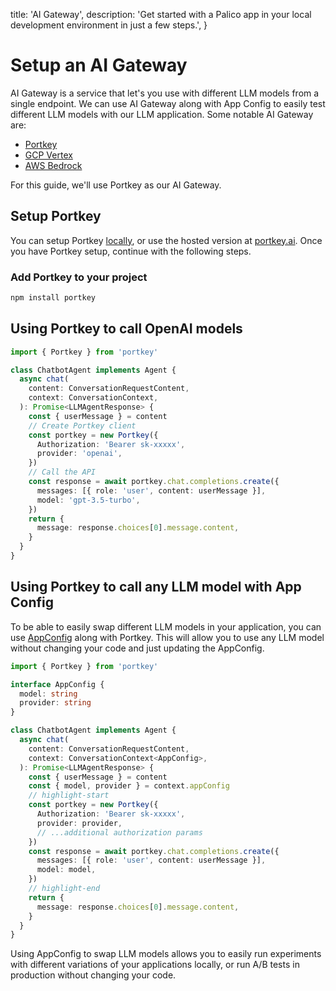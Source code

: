 
  title: 'AI Gateway',
  description:
    'Get started with a Palico app in your local development environment in just a few steps.',
}


# Setup an AI Gateway

AI Gateway is a service that let's you use with different LLM models from a single endpoint. We can use AI Gateway along with App Config to easily test different LLM models with our LLM application. Some notable AI Gateway are:

- <a target="_blank" href="https://portkey.ai/">
    Portkey
  </a>
- <a target="_blank" href="https://cloud.google.com/vertex-ai">
    GCP Vertex
  </a>
- <a target="_blank" href="https://aws.amazon.com/bedrock/">
    AWS Bedrock
  </a>

For this guide, we'll use Portkey as our AI Gateway.

## Setup Portkey

You can setup Portkey <a target="_blank" href="https://github.com/Portkey-AI/gateway">locally</a>, or use the hosted version at <a target="_blank" href="https://portkey.ai">portkey.ai</a>. Once you have Portkey setup, continue with the following steps.

### Add Portkey to your project

```bash
npm install portkey
```

## Using Portkey to call OpenAI models

```typescript
import { Portkey } from 'portkey'

class ChatbotAgent implements Agent {
  async chat(
    content: ConversationRequestContent,
    context: ConversationContext,
  ): Promise<LLMAgentResponse> {
    const { userMessage } = content
    // Create Portkey client
    const portkey = new Portkey({
      Authorization: 'Bearer sk-xxxxx',
      provider: 'openai',
    })
    // Call the API
    const response = await portkey.chat.completions.create({
      messages: [{ role: 'user', content: userMessage }],
      model: 'gpt-3.5-turbo',
    })
    return {
      message: response.choices[0].message.content,
    }
  }
}
```

## Using Portkey to call any LLM model with App Config

To be able to easily swap different LLM models in your application, you can use <a href={AppRoute.FeatureFlag}>AppConfig</a> along with Portkey. This will allow you to use any LLM model without changing your code and just updating the AppConfig.

```typescript
import { Portkey } from 'portkey'

interface AppConfig {
  model: string
  provider: string
}

class ChatbotAgent implements Agent {
  async chat(
    content: ConversationRequestContent,
    context: ConversationContext<AppConfig>,
  ): Promise<LLMAgentResponse> {
    const { userMessage } = content
    const { model, provider } = context.appConfig
    // highlight-start
    const portkey = new Portkey({
      Authorization: 'Bearer sk-xxxxx',
      provider: provider,
      // ...additional authorization params
    })
    const response = await portkey.chat.completions.create({
      messages: [{ role: 'user', content: userMessage }],
      model: model,
    })
    // highlight-end
    return {
      message: response.choices[0].message.content,
    }
  }
}
```

Using AppConfig to swap LLM models allows you to easily run experiments with different variations of your applications locally, or run A/B tests in production without changing your code.
